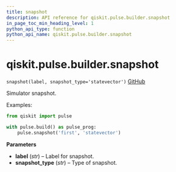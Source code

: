 ```yaml
---
title: snapshot
description: API reference for qiskit.pulse.builder.snapshot
in_page_toc_min_heading_level: 1
python_api_type: function
python_api_name: qiskit.pulse.builder.snapshot
---
```


<span id="qiskit-pulse-builder-snapshot" />

# qiskit.pulse.builder.snapshot

<span id="qiskit.pulse.builder.snapshot" />

`snapshot(label, snapshot_type='statevector')` [GitHub](https://github.com/qiskit/qiskit/tree/stable/0.24/qiskit/pulse/builder.py "view source code")

Simulator snapshot.

Examples:

```python
from qiskit import pulse

with pulse.build() as pulse_prog:
    pulse.snapshot('first', 'statevector')
```

**Parameters**

*   **label** (*str*) – Label for snapshot.
*   **snapshot\_type** (*str*) – Type of snapshot.

